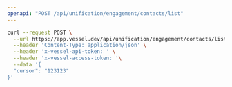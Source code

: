 ```yaml
---
openapi: "POST /api/unification/engagement/contacts/list"
---
```


<RequestExample>

```bash Request
curl --request POST \
  --url https://app.vessel.dev/api/unification/engagement/contacts/list \
  --header 'Content-Type: application/json' \
  --header 'x-vessel-api-token: ' \
  --header 'x-vessel-access-token: '\
  --data '{
  "cursor": "123123"
}'
```

</RequestExample>
